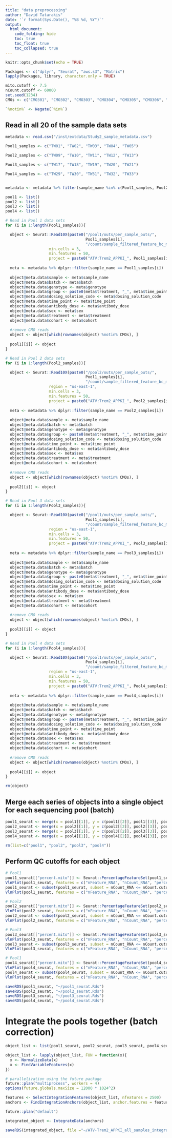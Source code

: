 ```yaml
---
title: "data preprocessing"
author: "David Tatarakis"
date: '`r format(Sys.Date(), "%B %d, %Y")`'
output:
  html_document:
    code_folding: hide
    toc: true
    toc_float: true
    toc_collapsed: true
---
```


```r
knitr::opts_chunk$set(echo = TRUE)
```

```r
Packages <- c("dplyr", "Seurat", "aws.s3", "Matrix")
lapply(Packages, library, character.only = TRUE)

mito.cutoff <- 7.5
nCount.cutoff <- 60000
set.seed(1234)
CMOs <- c("CMO301", "CMO302", "CMO303", "CMO304", "CMO305", "CMO306", "CMO307", "CMO308", "CMO309", "CMO310")

`%notin%` <- Negate(`%in%`)
```

## Read in all 20 of the sample data sets
```r
metadata <- read.csv("/inst/extdata/Study2_sample_metadata.csv")

Pool1_samples <- c("TW01", "TW02", "TW03", "TW04", "TW05")

Pool2_samples <- c("TW09", "TW10", "TW11", "TW12", "TW13")

Pool3_samples <- c("TW17", "TW18", "TW19", "TW20", "TW21")

Pool4_samples <- c("TW29", "TW30", "TW31", "TW32", "TW33")


metadata <- metadata %>% filter(sample_name %in% c(Pool1_samples, Pool2_samples, Pool3_samples, Pool4_samples))

pool1 <- list()
pool2 <- list()
pool3 <- list()
pool4 <- list()

# Read in Pool 1 data sets
for (i in 1:length(Pool1_samples)){

  object <- Seurat::Read10X(paste0("/pool1/outs/per_sample_outs/", 
                                   Pool1_samples[i], 
                                   "/count/sample_filtered_feature_bc_matrix"), 
                   min.cells = 3, 
                   min.features = 50, 
                   project = paste0("ATV:Trem2_APPKI_", Pool1_samples[i]))
  
  meta <- metadata %>% dplyr::filter(sample_name == Pool1_samples[i])
  
  object@meta.data$sample <- meta$sample_name
  object@meta.data$batch <- meta$batch
  object@meta.data$genotype <- meta$genotype
  object@meta.data$group <- paste0(meta$treatment, "_", meta$time_point)
  object@meta.data$dosing_solution_code <- meta$dosing_solution_code
  object@meta.data$time_point <- meta$time_point
  object@meta.data$antibody_dose <- meta$antibody_dose
  object@meta.data$sex <- meta$sex
  object@meta.data$treatment <- meta$treatment
  object@meta.data$cohort <- meta$cohort
  
  #remove CMO reads
  object <- object[which(rownames(object) %notin% CMOs), ]
  
  pool1[[i]] <- object
}

# Read in Pool 2 data sets
for (i in 1:length(Pool2_samples)){

  object <- Seurat::Read10X(paste0("/pool2/outs/per_sample_outs/", 
                                   Pool1_samples[i], 
                                   "/count/sample_filtered_feature_bc_matrix"), 
                   region = "us-east-1", 
                   min.cells = 3, 
                   min.features = 50, 
                   project = paste0("ATV:Trem2_APPKI_", Pool2_samples[i]))
  
  meta <- metadata %>% dplyr::filter(sample_name == Pool2_samples[i])
  
  object@meta.data$sample <- meta$sample_name
  object@meta.data$batch <- meta$batch
  object@meta.data$genotype <- meta$genotype
  object@meta.data$group <- paste0(meta$treatment, "_", meta$time_point)
  object@meta.data$dosing_solution_code <- meta$dosing_solution_code
  object@meta.data$time_point <- meta$time_point
  object@meta.data$antibody_dose <- meta$antibody_dose
  object@meta.data$sex <- meta$sex
  object@meta.data$treatment <- meta$treatment
  object@meta.data$cohort <- meta$cohort
  
  #remove CMO reads
  object <- object[which(rownames(object) %notin% CMOs), ]
  
  pool2[[i]] <- object
}

# Read in Pool 3 data sets
for (i in 1:length(Pool3_samples)){

  object <- Seurat::Read10X(paste0("/pool1/outs/per_sample_outs/", 
                                   Pool1_samples[i], 
                                   "/count/sample_filtered_feature_bc_matrix"), 
                   region = "us-east-1", 
                   min.cells = 3, 
                   min.features = 50, 
                   project = paste0("ATV:Trem2_APPKI_", Pool3_samples[i]))
  
  meta <- metadata %>% dplyr::filter(sample_name == Pool3_samples[i])
  
  object@meta.data$sample <- meta$sample_name
  object@meta.data$batch <- meta$batch
  object@meta.data$genotype <- meta$genotype
  object@meta.data$group <- paste0(meta$treatment, "_", meta$time_point)
  object@meta.data$dosing_solution_code <- meta$dosing_solution_code
  object@meta.data$time_point <- meta$time_point
  object@meta.data$antibody_dose <- meta$antibody_dose
  object@meta.data$sex <- meta$sex
  object@meta.data$treatment <- meta$treatment
  object@meta.data$cohort <- meta$cohort
  
  #remove CMO reads
  object <- object[which(rownames(object) %notin% CMOs), ]
  
  pool3[[i]] <- object
}

# Read in Pool 4 data sets
for (i in 1:length(Pool4_samples)){

  object <- Seurat::Read10X(paste0("/pool1/outs/per_sample_outs/", 
                                   Pool4_samples[i], 
                                   "/count/sample_filtered_feature_bc_matrix"), 
                   region = "us-east-1", 
                   min.cells = 3, 
                   min.features = 50, 
                   project = paste0("ATV:Trem2_APPKI_", Pool4_samples[i]))
  
  meta <- metadata %>% dplyr::filter(sample_name == Pool4_samples[i])
  
  object@meta.data$sample <- meta$sample_name
  object@meta.data$batch <- meta$batch
  object@meta.data$genotype <- meta$genotype
  object@meta.data$group <- paste0(meta$treatment, "_", meta$time_point)
  object@meta.data$dosing_solution_code <- meta$dosing_solution_code
  object@meta.data$time_point <- meta$time_point
  object@meta.data$antibody_dose <- meta$antibody_dose
  object@meta.data$sex <- meta$sex
  object@meta.data$treatment <- meta$treatment
  object@meta.data$cohort <- meta$cohort
  
  #remove CMO reads
  object <- object[which(rownames(object) %notin% CMOs), ]
  
  pool4[[i]] <- object
}

rm(object)
```

## Merge each series of objects into a single object for each sequencing pool (batch)
```r
pool1_seurat <- merge(x = pool1[[1]], y = c(pool1[[2]], pool1[[3]], pool1[[4]], pool1[[5]]))
pool2_seurat <- merge(x = pool2[[1]], y = c(pool2[[2]], pool2[[3]], pool2[[4]], pool2[[5]]))
pool3_seurat <- merge(x = pool3[[1]], y = c(pool3[[2]], pool3[[3]], pool3[[4]], pool3[[5]]))
pool4_seurat <- merge(x = pool4[[1]], y = c(pool4[[2]], pool4[[3]], pool4[[4]], pool4[[5]]))

rm(list=c("pool1", "pool2", "pool3", "pool4"))
```


## Perform QC cutoffs for each object
```r
# Pool1
pool1_seurat[["percent.mito"]] <- Seurat::PercentageFeatureSet(pool1_seurat, pattern = "^mt-")
VlnPlot(pool1_seurat, features = c("nFeature_RNA", "nCount_RNA", "percent.mito"))
pool1_seurat <- subset(pool1_seurat, subset = nCount_RNA <= nCount.cutoff & percent.mito <= mito.cutoff)
VlnPlot(pool1_seurat, features = c("nFeature_RNA", "nCount_RNA", "percent.mito"))
```

```r
# Pool2
pool2_seurat[["percent.mito"]] <- Seurat::PercentageFeatureSet(pool2_seurat, pattern = "^mt-")
VlnPlot(pool2_seurat, features = c("nFeature_RNA", "nCount_RNA", "percent.mito"))
pool2_seurat <- subset(pool2_seurat, subset = nCount_RNA <= nCount.cutoff & percent.mito <= mito.cutoff)
VlnPlot(pool2_seurat, features = c("nFeature_RNA", "nCount_RNA", "percent.mito"))
```

```r
# Pool3
pool3_seurat[["percent.mito"]] <- Seurat::PercentageFeatureSet(pool3_seurat, pattern = "^mt-")
VlnPlot(pool3_seurat, features = c("nFeature_RNA", "nCount_RNA", "percent.mito"))
pool3_seurat <- subset(pool3_seurat, subset = nCount_RNA <= nCount.cutoff & percent.mito <= mito.cutoff)
VlnPlot(pool3_seurat, features = c("nFeature_RNA", "nCount_RNA", "percent.mito"))
```

```r
# Pool1
pool4_seurat[["percent.mito"]] <- Seurat::PercentageFeatureSet(pool4_seurat, pattern = "^mt-")
VlnPlot(pool4_seurat, features = c("nFeature_RNA", "nCount_RNA", "percent.mito"))
pool4_seurat <- subset(pool4_seurat, subset = nCount_RNA <= nCount.cutoff & percent.mito <= mito.cutoff)
VlnPlot(pool4_seurat, features = c("nFeature_RNA", "nCount_RNA", "percent.mito"))
```

```r
saveRDS(pool1_seurat, "~/pool1_seurat.Rds")
saveRDS(pool2_seurat, "~/pool2_seurat.Rds")
saveRDS(pool3_seurat, "~/pool3_seurat.Rds")
saveRDS(pool4_seurat, "~/pool4_seurat.Rds")
```

# Integrate the pools together (batch correction)
```r
object_list <- list(pool1_seurat, pool2_seurat, pool3_seurat, pool4_seurat)

object_list <- lapply(object_list, FUN = function(x){
  x <- NormalizeData(x)
  x <- FindVariableFeatures(x)
})

# parallelization using the future package
future::plan("multiprocess", workers = 4)
options(future.globals.maxSize = 12000 * 1024^2)

features <- SelectIntegrationFeatures(object_list, nfeatures = 2500)
anchors <- FindIntegrationAnchors(object_list, anchor.features = features)

future::plan("default")

integrated_object <- IntegrateData(anchors)

saveRDS(integrated_object, file ="~/ATV-Trem2_APPKI_all_samples_integrated.Rds")
```


